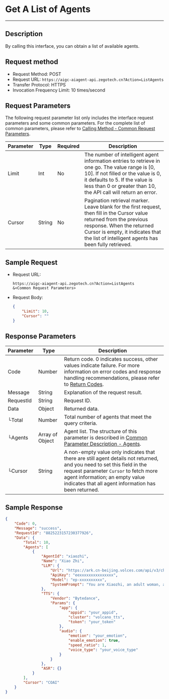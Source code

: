 # Get A List of Agents

---

## Description

By calling this interface, you can obtain a list of available agents.

## Request method 

- Request Method: POST
- Request URL: `https://aigc-aiagent-api.zegotech.cn?Action=ListAgents`
- Transfer Protocol: HTTPS
- Invocation Frequency Limit: 10 times/second

## Request Parameters

The following request parameter list only includes the interface request parameters and some common parameters. For the complete list of common parameters, please refer to [Calling Method - Common Request Parameters](./../Accessing%20Server%20APIs.mdx#common-parameters).

| Parameter          | Type   | Required | Description                                                                 |
|-------------------|--------|----------|-----------------------------------------------------------------------------|
| Limit             | Int    | No       | The number of intelligent agent information entries to retrieve in one go. The value range is [0, 10]. If not filled or the value is 0, it defaults to 5. If the value is less than 0 or greater than 10, the API call will return an error. |
| Cursor            | String | No       | Pagination retrieval marker. Leave blank for the first request, then fill in the Cursor value returned from the previous response. When the returned Cursor is empty, it indicates that the list of intelligent agents has been fully retrieved. |

## Sample Request

- Request URL:

    ```https
    https://aigc-aiagent-api.zegotech.cn?Action=ListAgents
    &<Common Request Parameters>
    ```

- Request Body:
    ```json
    {
        "Limit": 10,
        "Cursor": ""
    }
## Response Parameters

| Parameter | Type | Description |
|-----------|------|-------------|
| Code | Number | Return code. 0 indicates success, other values indicate failure. For more information on error codes and response handling recommendations, please refer to [Return Codes](./../Return%20codes.mdx). |
| Message | String | Explanation of the request result. |
| RequestId | String | Request ID. |
| Data | Object | Returned data. |
| └Total | Number | Total number of agents that meet the query criteria. |
| └Agents | Array of Object | Agent list. The structure of this parameter is described in [Common Parameter Description - Agents](./../Common%20Parameter%20Description.mdx#agents). | 
| └Cursor | String | A non-empty value only indicates that there are still agent details not returned, and you need to set this field in the request parameter `Cursor` to fetch more agent information; an empty value indicates that all agent information has been returned. |

## Sample Response 

```json
{
    "Code": 0,
    "Message": "success",
    "RequestId": "8825223157230377926",
    "Data": {
        "Total": 10,
        "Agents": [
            {
                "AgentId": "xiaozhi",
                "Name": "Xiao Zhi",
                "LLM": {
                    "Url": "https://ark.cn-beijing.volces.com/api/v3/chat/completions",
                    "ApiKey": "eexxxxxxxxxxxxxxx",
                    "Model": "ep-xxxxxxxxxx",
                    "SystemPrompt": "You are Xiaozhi, an adult woman, a companion assistant **created by ZEGO**. knowledgeable in both astronomy and geography, intelligent, wise, enthusiastic, and friendly. \nDialogue requirements: 1. Dialogue with users according to the requirements of the persona. \n2.No more than 100 words."
                },
                "TTS": {
                    "Vendor": "Bytedance",
                    "Params": {
                        "app": {
                            "appid": "your_appid",
                            "cluster": "volcano_tts",
                            "token": "your_token"
                        },
                        "audio": {
                            "emotion": "your_emotion",
                            "enable_emotion": true,
                            "speed_ratio": 1,
                            "voice_type": "your_voice_type"
                        }
                    }
                },
                "ASR": {}
            }
        ],
        "Cursor": "COAI"
    }
}
```
